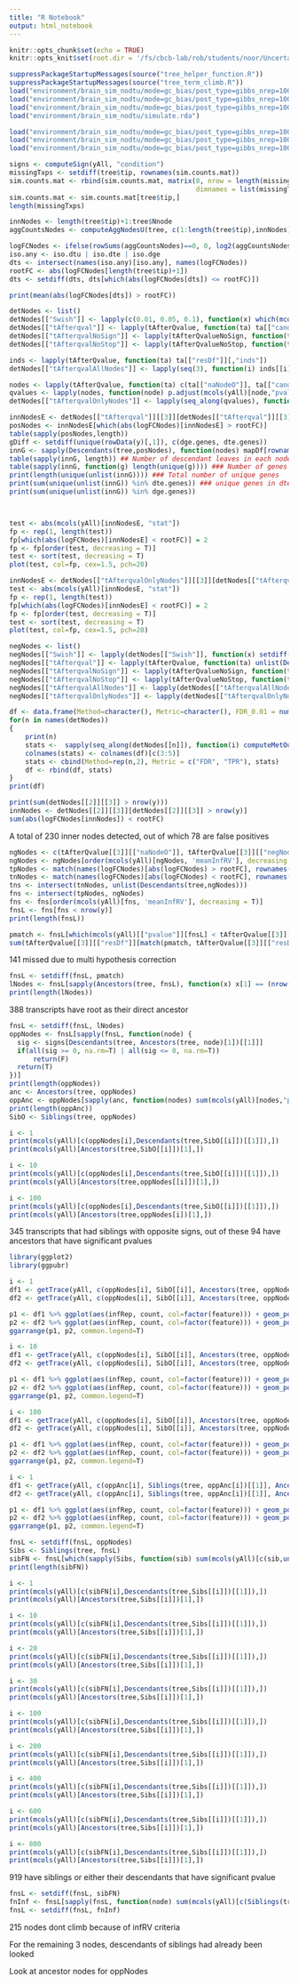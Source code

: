 ```yaml
---
title: "R Notebook"
output: html_notebook
---
```




```r
knitr::opts_chunk$set(echo = TRUE)
knitr::opts_knit$set(root.dir = '/fs/cbcb-lab/rob/students/noor/Uncertainity/treeTerminusScripts')
```

```r
suppressPackageStartupMessages(source("tree_helper_function.R"))
suppressPackageStartupMessages(source("tree_term_climb.R"))
load("environment/brain_sim_nodtu/mode=gc_bias/post_type=gibbs_nrep=100_tf=100/yAll.RData")
load("environment/brain_sim_nodtu/mode=gc_bias/post_type=gibbs_nrep=100_tf=100/y.RData")
load("environment/brain_sim_nodtu/mode=gc_bias/post_type=gibbs_nrep=100_tf=100/tree.RData")
load("environment/brain_sim_nodtu/simulate.rda")

load("environment/brain_sim_nodtu/mode=gc_bias/post_type=gibbs_nrep=100_tf=100/tAfterQvalue.RData")
load("environment/brain_sim_nodtu/mode=gc_bias/post_type=gibbs_nrep=100_tf=100/tAfterQvalueNoStop.RData")
load("environment/brain_sim_nodtu/mode=gc_bias/post_type=gibbs_nrep=100_tf=100/tAfterQvalue_NoSign.RData")
```

```r
signs <- computeSign(yAll, "condition")
missingTxps <- setdiff(tree$tip, rownames(sim.counts.mat))
sim.counts.mat <- rbind(sim.counts.mat, matrix(0, nrow = length(missingTxps), ncol = ncol(sim.counts.mat),
                                               dimnames = list(missingTxps, colnames(sim.counts.mat))))
sim.counts.mat <- sim.counts.mat[tree$tip,]
length(missingTxps)

innNodes <- length(tree$tip)+1:tree$Nnode
aggCountsNodes <- computeAggNodesU(tree, c(1:length(tree$tip),innNodes), sim.counts.mat)

logFCNodes <- ifelse(rowSums(aggCountsNodes)==0, 0, log2(aggCountsNodes[,2]+1)-log2(aggCountsNodes[,1]+1))
iso.any <- iso.dtu | iso.dte | iso.dge
dts <- intersect(names(iso.any)[iso.any], names(logFCNodes))
rootFC <- abs(logFCNodes[length(tree$tip)+1])
dts <- setdiff(dts, dts[which(abs(logFCNodes[dts]) <= rootFC)])

print(mean(abs(logFCNodes[dts]) > rootFC))
```


```r
detNodes <- list()
detNodes[["Swish"]] <- lapply(c(0.01, 0.05, 0.1), function(x) which(mcols(y)[,"qvalue"] <= x ))
detNodes[["tAfterqval"]] <- lapply(tAfterQvalue, function(ta) ta[["candNodeO"]])
detNodes[["tAfterqvalNoSign"]] <- lapply(tAfterQvalueNoSign, function(ta) ta[["candNodeO"]])
detNodes[["tAfterqvalNoStop"]] <- lapply(tAfterQvalueNoStop, function(ta) ta[["candNodeO"]])

inds <- lapply(tAfterQvalue, function(ta) ta[["resDf"]][,"inds"])
detNodes[["tAfterqvalAllNodes"]] <- lapply(seq(3), function(i) inds[[i]][mcols(yAll)[inds[[i]],"qvalue"] <= c(0.01,0.05,0.1)[i]])

nodes <- lapply(tAfterQvalue, function(ta) c(ta[["naNodeO"]], ta[["candNodeO"]], ta[["negNodeO"]]))
qvalues <- lapply(nodes, function(node) p.adjust(mcols(yAll)[node,"pvalue"], method="BH"))
detNodes[["tAfterqvalOnlyNodes"]] <- lapply(seq_along(qvalues), function(i) nodes[[i]][which(qvalues[[i]] <= c(0.01,0.05,0.1)[i])])
```

```r
innNodesE <- detNodes[["tAfterqval"]][[3]][detNodes[["tAfterqval"]][[3]] > nrow(y)]
posNodes <- innNodesE[which(abs(logFCNodes)[innNodesE] > rootFC)]
table(sapply(posNodes,length))
gDiff <- setdiff(unique(rowData(y)[,1]), c(dge.genes, dte.genes))
innG <- sapply(Descendants(tree,posNodes), function(nodes) mapDf[rownames(y)[nodes],1])
table(sapply(innG, length)) ## Number of descendant leaves in each node
table(sapply(innG, function(g) length(unique(g)))) ### Number of genes associated with each node
print(length(unique(unlist(innG)))) ### Total number of unique genes
print(sum(unique(unlist(innG)) %in% dte.genes)) ### unique genes in dte
print(sum(unique(unlist(innG)) %in% dge.genes))



test <- abs(mcols(yAll)[innNodesE, "stat"])
fp <- rep(1, length(test))
fp[which(abs(logFCNodes)[innNodesE] < rootFC)] = 2
fp <- fp[order(test, decreasing = T)]
test <- sort(test, decreasing = T)
plot(test, col=fp, cex=1.5, pch=20)

innNodesE <- detNodes[["tAfterqvalOnlyNodes"]][[3]][detNodes[["tAfterqvalOnlyNodes"]][[3]] > nrow(y)]
test <- abs(mcols(yAll)[innNodesE, "stat"])
fp <- rep(1, length(test))
fp[which(abs(logFCNodes)[innNodesE] < rootFC)] = 2
fp <- fp[order(test, decreasing = T)]
test <- sort(test, decreasing = T)
plot(test, col=fp, cex=1.5, pch=20)
```

```r
negNodes <- list()
negNodes[["Swish"]] <- lapply(detNodes[["Swish"]], function(x) setdiff(seq(nrow(y)), x))
negNodes[["tAfterqval"]] <- lapply(tAfterQvalue, function(ta) unlist(Descendants(tree,c(ta[["naNodeO"]],ta[["negNodeO"]]))))
negNodes[["tAfterqvalNoSign"]] <- lapply(tAfterQvalueNoSign, function(ta) unlist(Descendants(tree,c(ta[["naNodeO"]],ta[["negNodeO"]]))))
negNodes[["tAfterqvalNoStop"]] <- lapply(tAfterQvalueNoStop, function(ta) unlist(Descendants(tree,c(ta[["naNodeO"]],ta[["negNodeO"]]))))
negNodes[["tAfterqvalAllNodes"]] <- lapply(detNodes[["tAfterqvalAllNodes"]], function(nodes) setdiff(seq(nrow(y)), unlist(Descendants(tree, nodes))))
negNodes[["tAfterqvalOnlyNodes"]] <- lapply(detNodes[["tAfterqvalOnlyNodes"]], function(nodes) setdiff(seq(nrow(y)), unlist(Descendants(tree, nodes))))

df <- data.frame(Method=character(), Metric=character(), FDR_0.01 = numeric(), FDR_0.05 = numeric(), FDR_0.10 = numeric())
for(n in names(detNodes))
{
    print(n)
    stats <-  sapply(seq_along(detNodes[[n]]), function(i) computeMetOut(detNodes[[n]][[i]], logFCNodes, tree = tree, negNodes = negNodes[[n]][[i]], lfcThresh = rootFC-0.001))
    colnames(stats) <- colnames(df)[c(3:5)]
    stats <- cbind(Method=rep(n,2), Metric = c("FDR", "TPR"), stats)
    df <- rbind(df, stats)
}
print(df)

```

```r
print(sum(detNodes[[2]][[3]] > nrow(y)))
innNodes <- detNodes[[2]][[3]][detNodes[[2]][[3]] > nrow(y)]
sum(abs(logFCNodes[innNodes]) < rootFC)
```
A total of 230 inner nodes detected, out of which 78 are false positives

```r
ngNodes <- c(tAfterQvalue[[3]][["naNodeO"]], tAfterQvalue[[3]][["negNodeO"]])
ngNodes <- ngNodes[order(mcols(yAll)[ngNodes, 'meanInfRV'], decreasing = T)]
tpNodes <- match(names(logFCNodes)[abs(logFCNodes) > rootFC], rownames(yAll))
tnNodes <- match(names(logFCNodes)[abs(logFCNodes) < rootFC], rownames(yAll))
tns <- intersect(tnNodes, unlist(Descendants(tree,ngNodes)))
fns <- intersect(tpNodes, ngNodes)
fns <- fns[order(mcols(yAll)[fns, 'meanInfRV'], decreasing = T)]
fnsL <- fns[fns < nrow(y)]
print(length(fnsL))

pmatch <- fnsL[which(mcols(yAll)[["pvalue"]][fnsL] < tAfterQvalue[[3]][["pChild"]])] ##All leaves that have pvalue less than threshold
sum(tAfterQvalue[[3]][["resDf"]][match(pmatch, tAfterQvalue[[3]][["resDf"]][,3]),2] > 0.1)
```
141 missed due to multi hypothesis correction

```r
fnsL <- setdiff(fnsL, pmatch)
lNodes <- fnsL[sapply(Ancestors(tree, fnsL), function(x) x[1] == (nrow(y)+1))]
print(length(lNodes))
```
388 transcripts have root as their direct ancestor

```r
fnsL <- setdiff(fnsL, lNodes)
oppNodes <- fnsL[sapply(fnsL, function(node) {
  sig <- signs[Descendants(tree, Ancestors(tree, node)[1])[[1]]]
  if(all(sig >= 0, na.rm=T) | all(sig <= 0, na.rm=T))
      return(F)
  return(T)
})]
print(length(oppNodes))
anc <- Ancestors(tree, oppNodes)
oppAnc <- oppNodes[sapply(anc, function(nodes) sum(mcols(yAll)[nodes,"pvalue"] < tAfterQvalue[[3]][["pChild"]]) > 0)]
print(length(oppAnc))
SibO <- Siblings(tree, oppNodes)

i <- 1
print(mcols(yAll)[c(oppNodes[i],Descendants(tree,SibO[[i]])[[1]]),])
print(mcols(yAll)[Ancestors(tree,SibO[[i]])[1],])

i <- 10
print(mcols(yAll)[c(oppNodes[i],Descendants(tree,SibO[[i]])[[1]]),])
print(mcols(yAll)[Ancestors(tree,oppNodes[[i]])[1],])

i <- 100
print(mcols(yAll)[c(oppNodes[i],Descendants(tree,SibO[[i]])[[1]]),])
print(mcols(yAll)[Ancestors(tree,oppNodes[i])[1],])


```
345 transcripts that had siblings with opposite signs, out of these 94 have ancestors that have significant pvalues

```r
library(ggplot2)
library(ggpubr)

i <- 1
df1 <- getTrace(yAll, c(oppNodes[i], SibO[[i]], Ancestors(tree, oppNodes[i])[1]), 1)
df2 <- getTrace(yAll, c(oppNodes[i], SibO[[i]], Ancestors(tree, oppNodes[i])[1]), 2)

p1 <- df1 %>% ggplot(aes(infRep, count, col=factor(feature))) + geom_point() + geom_line()
p2 <- df2 %>% ggplot(aes(infRep, count, col=factor(feature))) + geom_point() + geom_line()
ggarrange(p1, p2, common.legend=T)

i <- 10
df1 <- getTrace(yAll, c(oppNodes[i], SibO[[i]], Ancestors(tree, oppNodes[i])[1]), 1)
df2 <- getTrace(yAll, c(oppNodes[i], SibO[[i]], Ancestors(tree, oppNodes[i])[1]), 2)

p1 <- df1 %>% ggplot(aes(infRep, count, col=factor(feature))) + geom_point() + geom_line()
p2 <- df2 %>% ggplot(aes(infRep, count, col=factor(feature))) + geom_point() + geom_line()
ggarrange(p1, p2, common.legend=T)

i <- 100
df1 <- getTrace(yAll, c(oppNodes[i], SibO[[i]], Ancestors(tree, oppNodes[i])[1]), 1)
df2 <- getTrace(yAll, c(oppNodes[i], SibO[[i]], Ancestors(tree, oppNodes[i])[1]), 2)

p1 <- df1 %>% ggplot(aes(infRep, count, col=factor(feature))) + geom_point() + geom_line()
p2 <- df2 %>% ggplot(aes(infRep, count, col=factor(feature))) + geom_point() + geom_line()
ggarrange(p1, p2, common.legend=T)

i <- 1
df1 <- getTrace(yAll, c(oppAnc[i], Siblings(tree, oppAnc[i])[[1]], Ancestors(tree, oppAnc[i])[1]), 1)
df2 <- getTrace(yAll, c(oppAnc[i], Siblings(tree, oppAnc[i])[[1]], Ancestors(tree, oppAnc[i])[1]), 2)

p1 <- df1 %>% ggplot(aes(infRep, count, col=factor(feature))) + geom_point() + geom_line()
p2 <- df2 %>% ggplot(aes(infRep, count, col=factor(feature))) + geom_point() + geom_line()
ggarrange(p1, p2, common.legend=T)
```

```r
fnsL <- setdiff(fnsL, oppNodes)
Sibs <- Siblings(tree, fnsL)
sibFN <- fnsL[which(sapply(Sibs, function(sib) sum(mcols(yAll)[c(sib,unlist(Descendants(tree,sib,"all"))),"pvalue"] < tAfterQvalue[[3]][["pChild"]], na.rm=T) > 0))]
print(length(sibFN))

i <- 1
print(mcols(yAll)[c(sibFN[i],Descendants(tree,Sibs[[i]])[[1]]),])
print(mcols(yAll)[Ancestors(tree,Sibs[[i]])[1],])

i <- 10
print(mcols(yAll)[c(sibFN[i],Descendants(tree,Sibs[[i]])[[1]]),])
print(mcols(yAll)[Ancestors(tree,Sibs[[i]])[1],])

i <- 20
print(mcols(yAll)[c(sibFN[i],Descendants(tree,Sibs[[i]])[[1]]),])
print(mcols(yAll)[Ancestors(tree,Sibs[[i]])[1],])

i <- 30
print(mcols(yAll)[c(sibFN[i],Descendants(tree,Sibs[[i]])[[1]]),])
print(mcols(yAll)[Ancestors(tree,Sibs[[i]])[1],])

i <- 100
print(mcols(yAll)[c(sibFN[i],Descendants(tree,Sibs[[i]])[[1]]),])
print(mcols(yAll)[Ancestors(tree,Sibs[[i]])[1],])

i <- 200
print(mcols(yAll)[c(sibFN[i],Descendants(tree,Sibs[[i]])[[1]]),])
print(mcols(yAll)[Ancestors(tree,Sibs[[i]])[1],])

i <- 400
print(mcols(yAll)[c(sibFN[i],Descendants(tree,Sibs[[i]])[[1]]),])
print(mcols(yAll)[Ancestors(tree,Sibs[[i]])[1],])

i <- 600
print(mcols(yAll)[c(sibFN[i],Descendants(tree,Sibs[[i]])[[1]]),])
print(mcols(yAll)[Ancestors(tree,Sibs[[i]])[1],])

i <- 800
print(mcols(yAll)[c(sibFN[i],Descendants(tree,Sibs[[i]])[[1]]),])
print(mcols(yAll)[Ancestors(tree,Sibs[[i]])[1],])
```
919 have siblings or either their descendants that have significant pvalue

```r
fnsL <- setdiff(fnsL, sibFN)
fnInf <- fnsL[sapply(fnsL, function(node) sum(mcols(yAll)[c(Siblings(tree, node), node),"meanInfRV"] < 0.3) > 0)]
fnsL <- setdiff(fnsL, fnInf)
```
215 nodes dont climb because of infRV criteria

For the remaining 3 nodes, descendants of siblings had already been looked

Look at ancestor nodes for oppNodes